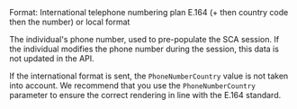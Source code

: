 <ParamField body="PhoneNumber" type="string">
Format: International telephone numbering plan E.164 (+ then country code then the number) or local format 

The individual's phone number, used to pre-populate the SCA session. If the individual modifies the phone number during the session, this data is not updated in the API.

If the international format is sent, the `PhoneNumberCountry` value is not taken into account. We recommend that you use the `PhoneNumberCountry` parameter to ensure the correct rendering in line with the E.164 standard.
</ParamField>